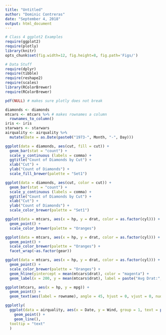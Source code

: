 ```yaml
---
title: "Untitled"
author: "Dominic Contreras"
date: "September 4, 2018"
output: html_document
---
```


```r
# Class 4 ggplot2 Examples
require(ggplot2)
require(plotly)
library(knitr)
opts_chunk$set(fig.width=12, fig.height=8, fig.path='Figs/')

# Data Stuff
require(dplyr)
require(tibble)
require(reshape2)
require(scales)
library(RColorBrewer)
require(RColorBrewer)

pdf(NULL) # makes sure plotly does not break

diamonds <- diamonds
mtcars <- mtcars %>% # makes rownames a column
  rownames_to_column() 
iris <- iris
starwars <- starwars
airquality <- airquality %>%
  mutate(Date = as.Date(paste0("1973-", Month, "-", Day)))
```

```r
ggplot(data = diamonds, aes(cut, fill = cut)) +
  geom_bar(stat = "count") +
  scale_y_continuous (labels = comma) +
  ggtitle("Count of Diamonds by Cut") +
  xlab("Cut") +
  ylab("Count of Diamonds") +
  scale_fill_brewer(palette = "Set1")
```

```r
ggplot(data = diamonds, aes(cut, color = cut)) +
  geom_bar(stat = "count") +
  scale_y_continuous (labels = comma) +
  ggtitle("Count of Diamonds by Cut") +
  xlab("Cut") +
  ylab("Count of Diamonds") +
  scale_color_brewer(palette = "Set1")
```

```r
ggplot(data = mtcars, aes(x = hp, y = drat, color = as.factor(cyl))) +
  geom_point() +
  scale_color_brewer(palette = "Oranges")
```

```r
ggplot(data = mtcars, aes(x = hp, y = drat, color = as.factor(cyl))) +
  geom_point() +
  scale_color_brewer(palette = "Oranges") +
  facet_wrap(~as.factor(gear))
```

```r
ggplot(data = mtcars, aes(x = hp, y = drat, color = as.factor(cyl))) +
  geom_point() +
  scale_color_brewer(palette = "Oranges") +
  geom_hline(yintercept = mean(mtcars$drat), color = "magenta") +
  geom_label(x = 200, y = mean(mtcars$drat), label = paste("Avg Drat:", mean(mtcars$drat)))
```

```r
ggplot(mtcars, aes(x = hp, y = mpg)) + 
  geom_point() + 
  geom_text(aes(label = rowname), angle = 45, hjust = 0, vjust = 0, nudge_y = .5)
```

```r
ggplotly(
  ggplot(data = airquality, aes(x = Date, y = Wind, group = 1, text = paste("<b>", format(Date, "%B %d"), "</b>: ", Wind))) +
    geom_point() +
    geom_line(),
  tooltip = "text"
  )
```

